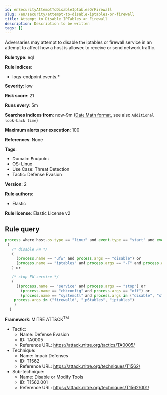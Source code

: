 ```yaml
---
id: enSecurityAttemptToDisableIptablesOrFirewall
slug: /en/security/attempt-to-disable-iptables-or-firewall
title: Attempt to Disable IPTables or Firewall
description: Description to be written
tags: []
---
```


<div id="attempt-to-disable-iptables-or-firewall"></div>

Adversaries may attempt to disable the iptables or firewall service in an attempt to affect how a host is allowed to receive or send network traffic.

**Rule type**: eql

**Rule indices**: 

* logs-endpoint.events.*

**Severity**: low

**Risk score**: 21

**Runs every**: 5m

**Searches indices from**: now-9m ([Date Math format](((ref))/common-options.html#date-math), see also <DocLink id="enSecurityRulesUiCreate" section="set-the-rules-schedule">`Additional look-back time`</DocLink>)

**Maximum alerts per execution**: 100

**References**: None

**Tags**: 

* Domain: Endpoint
* OS: Linux
* Use Case: Threat Detection
* Tactic: Defense Evasion

**Version**: 2

**Rule authors**: 

* Elastic

**Rule license**: Elastic License v2

## Rule query

```js
process where host.os.type == "linux" and event.type == "start" and event.action == "exec" and
 (
   /* disable FW */
   (
     (process.name == "ufw" and process.args == "disable") or
     (process.name == "iptables" and process.args == "-F" and process.args_count == 2)
   ) or

   /* stop FW service */
   (
     ((process.name == "service" and process.args == "stop") or
       (process.name == "chkconfig" and process.args == "off") or
       (process.name == "systemctl" and process.args in ("disable", "stop", "kill"))) and
    process.args in ("firewalld", "ip6tables", "iptables")
    )
  )

```

**Framework**: MITRE ATT&CK<sup>TM</sup>

* Tactic:
    * Name: Defense Evasion
    * ID: TA0005
    * Reference URL: https://attack.mitre.org/tactics/TA0005/
* Technique:
    * Name: Impair Defenses
    * ID: T1562
    * Reference URL: https://attack.mitre.org/techniques/T1562/
* Sub-technique:
    * Name: Disable or Modify Tools
    * ID: T1562.001
    * Reference URL: https://attack.mitre.org/techniques/T1562/001/

